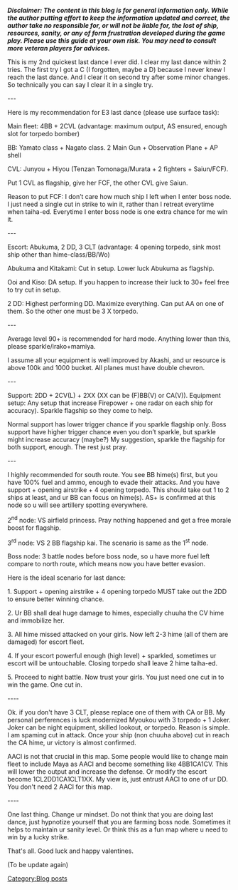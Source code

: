 <p class="MsoNormal">'''''Disclaimer: The content in this blog is for general information only. While the author putting effort to keep the information updated and correct, the author take no responsible for, or will not be liable for, the lost of ship, resources, sanity, or any of form frustration developed during the game play. Please use this guide at your own risk. You may need to consult more veteran players for advices.'''''</p>

<p class="MsoNormal">
</p>

<p class="MsoNormal"></p>

<p class="MsoNormal">This is my 2nd quickest last dance I ever did. I clear my last dance within 2 tries. The first try I got a C (I forgotten, maybe a D) because I never knew I reach the last dance. And I clear it on second try after some minor changes. So technically you can say I clear it in a single try. </p>

<p class="MsoNormal">
</p>

<p class="MsoNormal">---</p>

<p class="MsoNormal">Here is my recommendation for E3 last dance (please use surface task):</p>

<p class="MsoNormal">Main fleet: 4BB + 2CVL (advantage: maximum output, AS ensured, enough slot for torpedo bomber)</p>

<p class="MsoNormal">BB: Yamato class + Nagato class. 2 Main Gun + Observation Plane + AP shell
</p>

<p class="MsoNormal">CVL: Junyou + Hiyou (Tenzan Tomonaga/Murata + 2 fighters + Saiun/FCF).
</p>

<p class="MsoNormal">Put 1 CVL as flagship, give her FCF, the other CVL give Saiun.
</p>

<p class="MsoNormal">Reason to put FCF: I don’t care how much ship I left when I enter boss node. I just need a single cut in strike to win it, rather than I retreat everytime when taiha-ed. Everytime I enter boss node is one extra chance for me win it. 
</p>

<p class="MsoNormal">---</p>

<p class="MsoNormal">Escort: Abukuma, 2 DD, 3 CLT (advantage: 4 opening torpedo, sink most ship other than hime-class/BB/Wo)</p>

<p class="MsoNormal">Abukuma and Kitakami: Cut in setup. Lower luck Abukuma as flagship.
</p>

<p class="MsoNormal">Ooi and Kiso: DA setup. If you happen to increase their luck to 30+ feel free to try cut in setup.
</p>

<p class="MsoNormal">2 DD: Highest performing DD. Maximize everything. Can put AA on one of them. So the other one must be 3 X torpedo.</p>

<p class="MsoNormal">---</p>

<p class="MsoNormal">Average level 90+ is recommended for hard mode. Anything lower than this, please sparkle/irako+mamiya.  
</p>

<p class="MsoNormal">I assume all your equipment is well improved by Akashi, and ur resource is above 100k and 1000 bucket. All planes must have double chevron.</p>

<p class="MsoNormal">
</p>

<p class="MsoNormal">---</p>

<p class="MsoNormal">Support: 2DD + 2CV(L) + 2XX (XX can be (F)BB(V) or CA(V)). Equipment setup: Any setup that increase Firepower + one radar on each ship for accuracy). Sparkle flagship so they come to help. 
</p>

<p class="MsoNormal">Normal support has lower trigger chance if you sparkle flagship only. Boss support have higher trigger chance even you don’t sparkle, but sparkle might increase accuracy (maybe?) My suggestion, sparkle the flagship for both support, enough. The rest just pray.</p>

<p class="MsoNormal">
</p>

<p class="MsoNormal">---</p>

<p class="MsoNormal">I highly recommended for south route. You see BB hime(s) first, but you have 100% fuel and ammo, enough to evade their attacks. And you have support + opening airstrike + 4 opening torpedo. This should take out 1 to 2 ships at least, and ur BB can focus on hime(s). AS+ is confirmed at this node so u will see artillery spotting everywhere.
</p>

<p class="MsoNormal">2<sup>nd</sup> node: VS airfield princess. Pray nothing happened and get a free morale boost for flagship.
</p>

<p class="MsoNormal">3<sup>rd</sup> node: VS 2 BB flagship kai. The scenario is same as the 1<sup>st</sup> node.
</p>




<p class="MsoNormal">Boss node: 3 battle nodes before boss node, so u have more fuel left compare to north route, which means now you have better evasion. </p>

<p class="MsoNormal">Here is the ideal scenario for last dance:</p>

<p class="MsoNormal">
<span style="font-weight:normal;">1. Support + opening airstrike + 4 opening torpedo MUST take out the 2DD to ensure better winning chance.</span></p>

<p class="MsoNormal"><span style="font-weight:normal;">2. Ur BB shall deal huge damage to himes, especially chuuha the CV hime and immobilize her. </span></p>

<p class="MsoNormal"><span style="font-weight:normal;">3. All hime missed attacked on your girls. Now left 2-3 hime (all of them are damaged) for escort fleet.</span></p>

<p class="MsoNormal">4. If your escort powerful enough (high level) + sparkled, sometimes ur escort will be untouchable. Closing torpedo shall leave 2 hime taiha-ed. </p>

<p class="MsoNormal">5. Proceed to night battle. Now trust your girls. You just need one cut in to win the game. One cut in. </p>

<p class="MsoNormal">----</p>

<p class="MsoNormal">Ok. if you don't have 3 CLT, please replace one of them with CA or BB. My personal perferences is luck modernized Myoukou with 3 torpedo + 1 Joker. Joker can be night equipment, skilled lookout, or torpedo. Reason is simple. I am spaming cut in attack. Once your ship (non chuuha above) cut in reach the CA hime, ur victory is almost confirmed.</p>

<p class="MsoNormal">AACI is not that crucial in this map. Some people would like to change main fleet to include Maya as AACI and become something like 4BB1CA1CV. This will lower the output and increase the defense. Or modify the escort become 1CL2DD1CA1CLT1XX. My view is, just entrust AACI to one of ur DD. You don't need 2 AACI for this map. </p>

<p class="MsoNormal">----</p>

<p class="MsoNormal">One last thing. Change ur mindset. Do not think that you are doing last dance, just hypnotize yourself that you are farming boss node. Sometimes it helps to maintain ur sanity level. Or think this as a fun map where u need to win by a lucky strike.</p>

<p class="MsoNormal">That's all. Good luck and happy valentines. </p>

<p class="MsoNormal">(To be update again)</p>
[[Category:Blog posts]]